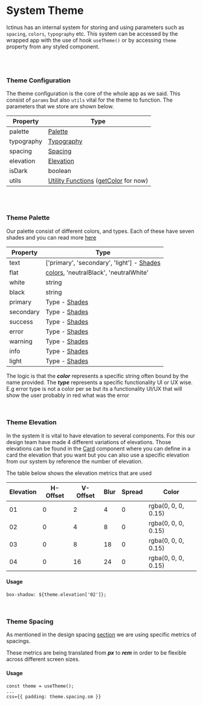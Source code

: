 
<Meta title="System/Theme" />

# System Theme

Ictinus has an internal system for storing and using parameters such as `spacing`, `colors`, `typography` etc. This system can be accessed by the wrapped app with the use of hook `useTheme()` or by accessing `theme` property from any styled component.

<br />
<br />

### Theme Configuration

The theme configuration is the core of the whole app as we said. This consist of `params` but also `utils` vital for the theme to function. The parameters that we store are shown below.

| Property   | Type                                                                                                                  |
| ---------- | --------------------------------------------------------------------------------------------------------------------- |
| palette    | [Palette](/?path=/story/system-theme--page#theme-palette)                                                             |
| typography | [Typography](/?path=/story/guide-typography--page)                                                                    |
| spacing    | [Spacing](/?path=/story/system-theme--page#theme-spacing)                                                             |
| elevation  | [Elevation](/?path=/docs/system-theme--page#theme-elevation)                                                          |
| isDark     | boolean                                                                                                               |
| utils      | [Utility Functions](/?path=/story/system-utils--page) ([getColor](/?path=/story/system-utils--page#getcolor) for now) |

<br />
<br />

### Theme Palette

Our palette consist of different colors, and types. Each of these have seven shades and you can read more [here](/?path=/story/guide-colors--page#shades)

| Property  | Type                                                                                     |
| --------- | ---------------------------------------------------------------------------------------- |
| text      | ['primary', 'secondary', 'light'] - [Shades](/?path=/story/guide-colors--page#shades)    |
| flat      | [colors](/?path=/story/guide-colors--page#color-palette), 'neutralBlack', 'neutralWhite' |
| white     | string                                                                                   |
| black     | string                                                                                   |
| primary   | Type - [Shades](/?path=/story/guide-colors--page#shades)                                 |
| secondary | Type - [Shades](/?path=/story/guide-colors--page#shades)                                 |
| success   | Type - [Shades](/?path=/story/guide-colors--page#shades)                                 |
| error     | Type - [Shades](/?path=/story/guide-colors--page#shades)                                 |
| warning   | Type - [Shades](/?path=/story/guide-colors--page#shades)                                 |
| info      | Type - [Shades](/?path=/story/guide-colors--page#shades)                                 |
| light     | Type - [Shades](/?path=/story/guide-colors--page#shades)                                 |

The logic is that the **_color_** represents a specific string often bound by the name provided.
The **_type_** represents a specific functionality UI or UX wise. E.g error type is not a color per se but its a functionality UI/UX that will show the user probably in red what was the error

<br />

### Theme Elevation

In the system it is vital to have elevation to several components. For this our design team have made 4 different variations of elevations.
Those elevations can be found in the [Card](/?path=/docs/design-system-card--card-with-elevation#card) component where you can define in a card the elevation that you want but you can also use a specific elevation
from our system by reference the number of elevation.

The table below shows the elevation metrics that are used

| Elevation | H-Offset | V-Offset | Blur | Spread | Color               |
| --------- | -------- | -------- | ---- | ------ | ------------------- |
| 01        | 0        | 2        | 4    | 0      | rgba(0, 0, 0, 0.15) |
| 02        | 0        | 4        | 8    | 0      | rgba(0, 0, 0, 0.15) |
| 03        | 0        | 8        | 18   | 0      | rgba(0, 0, 0, 0.15) |
| 04        | 0        | 16       | 24   | 0      | rgba(0, 0, 0, 0.15) |

#### Usage

```
box-shadow: ${theme.elevation['02']};
```

<br />

### Theme Spacing

As mentioned in the design spacing [section](/?path=/story/guide-spacing--page) we are using specific metrics of spacings.

These metrics are being translated from **_px_** to **_rem_** in order to be flexible across different screen sizes.

#### Usage

```
const theme = useTheme();
...
css={{ padding: theme.spacing.sm }}

```
